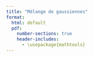 ```yaml
--- 
title: "Mélange de gaussiennes"
format: 
  html: default
  pdf:
    number-sections: true
    header-includes:
      - \usepackage{mathtools} 
--- 
```

